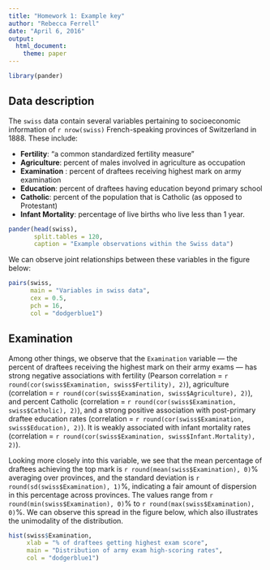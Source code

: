 ```yaml
---
title: "Homework 1: Example key"
author: "Rebecca Ferrell"
date: "April 6, 2016"
output:
  html_document:
    theme: paper
---
```


```r
library(pander)
```

## Data description

The `swiss` data contain several variables pertaining to socioeconomic information of `r nrow(swiss)` French-speaking provinces of Switzerland in 1888. These include:

* **Fertility**: "a common standardized fertility measure"
* **Agriculture**: percent of males involved in agriculture as occupation
* **Examination** : percent of draftees receiving highest mark on army examination
* **Education**: percent of draftees having education beyond primary school
* **Catholic**: percent of the population that is Catholic (as opposed to Protestant)
* **Infant Mortality**: percentage of live births who live less than 1 year.

```r
pander(head(swiss),
       split.tables = 120,
       caption = "Example observations within the Swiss data")
```


We can observe joint relationships between these variables in the figure below:

```r
pairs(swiss,
      main = "Variables in swiss data",
      cex = 0.5,
      pch = 16,
      col = "dodgerblue1")
```


## Examination 

Among other things, we observe that the `Examination` variable --- the percent of draftees receiving the highest mark on their army exams --- has strong negative associations with fertility (Pearson correlation = `r round(cor(swiss$Examination, swiss$Fertility), 2)`), agriculture (correlation = `r round(cor(swiss$Examination, swiss$Agriculture), 2)`), and percent Catholic (correlation = `r round(cor(swiss$Examination, swiss$Catholic), 2)`), and a strong positive association with post-primary draftee education rates (correlation = `r round(cor(swiss$Examination, swiss$Education), 2)`). It is weakly associated with infant mortality rates (correlation = `r round(cor(swiss$Examination, swiss$Infant.Mortality), 2)`).

Looking more closely into this variable, we see that the mean percentage of draftees achieving the top mark is `r round(mean(swiss$Examination), 0)`% averaging over provinces, and the standard deviation is `r round(sd(swiss$Examination), 1)`%, indicating a fair amount of dispersion in this percentage across provinces. The values range from `r round(min(swiss$Examination), 0)`% to `r round(max(swiss$Examination), 0)`%. We can observe this spread in the figure below, which also illustrates the unimodality of the distribution.

```r
hist(swiss$Examination,
     xlab = "% of draftees getting highest exam score",
     main = "Distribution of army exam high-scoring rates",
     col = "dodgerblue1")
```